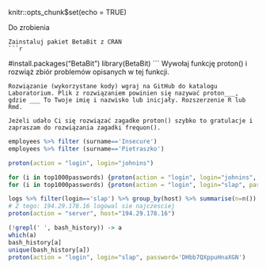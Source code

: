 knitr::opts_chunk$set(echo = TRUE)

Do zrobienia

    Zainstaluj pakiet BetaBit z CRAN
    ```r
#install.packages("BetaBit")
library(BetaBit)
    ```
    Wywołaj funkcję proton() i rozwiąż zbiór problemów opisanych w tej funkcji.

    Rozwiązanie (wykorzystane kody) wgraj na GitHub do katalogu Laboratorium. Plik z rozwiązaniem powinien się nazywać proton___, gdzie ___ To Twoje imię i nazwisko lub inicjały. Rozszerzenie R lub Rmd.

    Jeżeli udało Ci się rozwiązać zagadke proton() szybko to gratulacje i zapraszam do rozwiązania zagadki frequon().
```r
employees %>% filter (surname=='Insecure')
employees %>% filter (surname=='Pietraszko')
```
```r
proton(action = "login", login="johnins")
```


```r
for (i in top1000passwords) {proton(action = "login", login="johnins", password=i)}
for (i in top1000passwords) {proton(action = "login", login="slap", password=i)} #nie dziala

```

```r
logs %>% filter(login=='slap') %>% group_by(host) %>% summarise(n=n())
# Z tego: 194.29.178.16 logowal sie najczesciej
proton(action = "server", host="194.29.178.16")
```

```r
(!grepl(' ', bash_history)) -> a
which(a)
bash_history[a]
unique(bash_history[a])
proton(action = "login", login="slap", password='DHbb7QXppuHnaXGN')

```